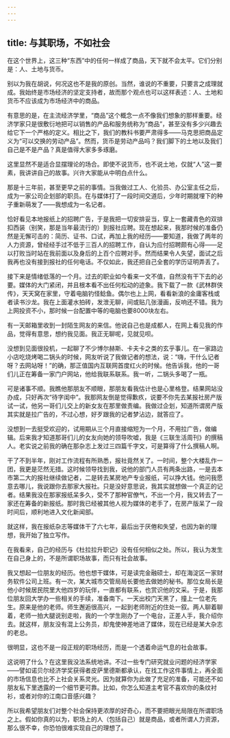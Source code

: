 ```yaml
---
---
---
```

title: 与其职场，不如社会
---






在这个世界上，这三种“东西”中的任何一样成了商品，天下就不会太平。它们分别是：人、土地与货币。

别以为我在胡说，何况这也不是我的原创。当然，谁说的不重要，只要言之成理就成。我始终是市场经济的坚定支持者，故而那个观点也可以这样表述：人、土地和货币不应该成为市场经济中的商品。

有意思的是，在主流经济学里，“商品”这个概念一点不像我们想象的那样重要。经济学家只是很敷衍地把可以销售的产品和服务统称为“商品”，甚至没有多少兴趣去给它下一个严格的定义。相比之下，我们的教科书要严肃得多——马克思把商品定义为“可以交换的劳动产品”。然而，货币是劳动产品吗？我们脚下的土地以及我们自己是不是产品？真是值得大家多多琢磨。

这里显然不是适合显摆理论的场合。即使不说货币，也不说土地，仅就“人”这一要素，我讲讲自己的故事。兴许大家能从中明白点什么。

那是十三年前，甚至更早之前的事情。当我做过工人、化验员、办公室主任之后，成为一家公司企划部的职员。在与媒体打了一段时间交道后，少年时期就埋下的种子重新萌发了——我想成为一名记者。

恰好看见本地报纸上的招聘广告，于是我把一切安排妥当，穿上一套藏青色的双排扣西装（别笑，那是当年最流行的）到报社应聘。现在想起来，我那时候的准备仍然是无懈可击的：简历、证书、口试，再加上我的经历——要知道，我做了两年的人力资源，曾经经手过不低于三百人的招聘工作，自认为应付招聘颇有心得——足以打败当时站在我前面以及身后的上百个应聘对手。然而结果令人失望，面试之后我再也没有接到报社的任何电话。不仅如此，我还把自己全套的学历证明弄丢了。

接下来是情绪低落的一个月。过去的职业如今看来一文不值，自然没有干下去的必要。媒体的大门紧闭，并且根本看不出任何松动的迹象。我下载了一款《武林群侠传》，天天窝在家里，守着电脑钓怪鲶鱼。偶尔也上上网，看看新浪的金庸客栈或者读书沙龙。我在上面灌水拍砖，发泄无聊，间或贴几张漫画，反响还不错。我为上网投资不小，那时候一台配置中等的电脑也要8000块左右。

有一天邮箱里收到一封陌生网友的来信。他说自己也是成都人，在网上看见我的作品，觉得有意思，想约我见面。我正无聊呢，见就见呗。

没想到见面很投机，一起聊了不少博尔赫斯、卡夫卡之类的玄乎事儿。在一家路边小店吃烧烤喝二锅头的时候，网友听说了我做记者的想法，说：“嗨，干什么记者呀？去网站呀！”的确，那正值国内互联网首度红火的时候。他告诉我，他的一哥们儿正在筹备一家门户网站，他给我联系联系。我一听，二锅头多喝了一瓶。

可是诸事不顺。我瞧他那朋友不顺眼，那朋友看我估计也是心里格登。结果网站没办成，只好再次“待字闺中”。我那网友倒是觉得歉疚，说要不你先去某报社房产版试一试，他另一哥们儿交上的新女友在那里做责编。我做过企划，知道所谓房产版其实就是拉广告的，不过心想，好歹跟我的记者梦沾边，就答应了。

没想到一去挺受欢迎的，试用期从三个月直接缩短为一个月，不用拉广告，做编辑。后来我才知道那哥们儿的女友向她的领导吹嘘，我是《三联生活周刊》的撰稿人。老实说之前我的确在那杂志上发过三四篇千字文，可是算得了什么撰稿人啊。

干了不到半年，刚对工作流程有所熟悉，报社竟然关了。一时间，整个大楼乱作一团，我更是茫然无措。这时候领导找到我，说他的部门人员有两条出路，一是去本市第二大的报社继续做记者，二是转去某房地产专业报纸，可以挣大钱。他问我愿意去哪儿，我说跟你去那家大报社。只是没好意思说，我其实就想做一个真正的记者。结果我没在那家报纸呆多久，受不了那种官僚气，不出一个月，我又转去了一家还在筹备的新报纸。那时我已经被其他人视为媒体的老手了，在房产版呆了一段时间后，顺利地进入文化新闻部。

就这样，我在报纸杂志等媒体干了六七年，最后出于厌倦和失望，也因为新的理想，我开始了独立写作。

在我看来，自己的经历与《杜拉拉升职记》没有任何相似之处。所以，我认为发生在自己身上的，不是所谓职场故事，而只有社会故事。

我又想起一位朋友的经历。他也想干媒体，可是读完金融硕士，却在海淀区一家财务软件公司上班。有一次，某大城市交管局局长要他去做她的秘书。那位女局长是他小时候居民院里大他四岁的玩伴，一直都有联系，也赏识他的文采。于是，我那位朋友回大学办一些相关的手续，准备南下。一天出校门天黑了，撞上一位老先生。原来是他的老师。师生邂逅很高兴，一起到老师附近的住处一叙。两人聊着聊着，老师一拍大腿说别走啦，我的一个学生刚办了一个电台，正差人手，我介绍你去。就这样，朋友没有混上公务员，却鬼使神差地进了媒体，现在已经是某大杂志的老总。

很明显，这也不是一段正规的职场经历，而是一个透着命运气息的社会故事。

这说明了什么？在这里我没法系统地讲。不过一些专门研究就业问题的经济学家——譬如诺贝尔经济学奖获得者皮萨里德斯都承认，在找工作这件事情上，再全面的市场信息也比不上社会关系灵光。因为就算你为此做了充足的准备，可能还不如朋友私下里透露的一个细节更可靠。比如，你怎么知道主考官不喜欢你的条纹衬衫，或者对你的江南口音感兴趣？

所以我希望朋友们对整个社会保持更浓厚的好奇心，而不要把眼光局限在所谓职场之上。假如你真的以为，职场上的人（包括自己）就是商品，或者所谓人力资源，那么很不幸，你恐怕很难实现自己的理想了。